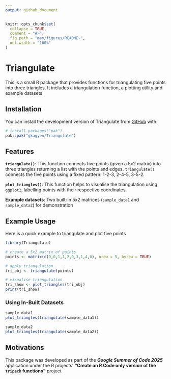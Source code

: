 ```yaml
---
output: github_document
---
```


<!-- README.md is generated from README.Rmd. Please edit that file -->

```r
knitr::opts_chunk$set(
  collapse = TRUE,
  comment = "#>",
  fig.path = "man/figures/README-",
  out.width = "100%"
)
```

# Triangulate

<!-- badges: start -->
<!-- badges: end -->

This is a small R package that provides functions for triangulating five points into three triangles. It includes a triangulation function, a plotting utility and example datasets

## Installation

You can install the development version of Triangulate from [GitHub](https://github.com/) with:

``` r
# install.packages("pak")
pak::pak("gkagyen/Triangulate")
```
## Features
**`triangulate()`**: This function connects five points (given a 5x2 matrix) into three triangles returning a list with the points and edges. `triangulate()` connects the five points using a fixed pattern: 1-2-3, 2-4-5, 3-5-2.

**`plot_triangles()`**: This function helps to visualise the triangulation using `ggplot2`, labelling points with their respective coordinates.

**Example datasets**: Two built-in 5x2 matrices (`sample_data1` and `sample_data2`) for demonstration

## Example Usage

Here is a quick example to triangulate and plot five points

```r
library(Triangulate)

# create a 5x2 matrix of points
points <- matrix(c(0,0,1,1,2,0,3,1,4,0), nrow = 5, byrow = TRUE)

# apply triangulation
tri_obj <- triangulate(points)

# visualise triangulation
tri_show <- plot_triangles(tri_obj)
print(tri_show)
```

### Using In-Built Datasets
```r
sample_data1
plot_triangles(triangulate(sample_data1))

sample_data2
plot_triangles(triangulate(sample_data2))
```

## Motivations
This package was developed as part of the ***Google Summer of Code 2025*** application under the R projects' **"Create an R Code only version of the `tripack` functions"** project
